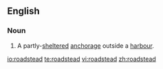 ==English==
{{wikipedia}}
===Noun===
{{en-noun}}

# A partly-[[sheltered]] [[anchorage]] outside a [[harbour]].

[[io:roadstead]]
[[te:roadstead]]
[[vi:roadstead]]
[[zh:roadstead]]